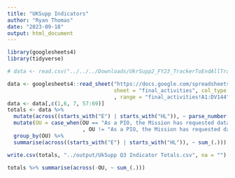 ```yaml
---
title: "UKSupp Indicators"
author: "Ryan Thomas"
date: "2023-09-18"
output: html_document
---
```


```r
library(googlesheets4)
library(tidyverse)


```



```r
# data <- read.csv("../../../Downloads/UkrSupp2_FY23_TrackerToEndAllTrackers - Activity tracker with data (1).csv")

data <- googlesheets4::read_sheet("https://docs.google.com/spreadsheets/d/1fmAibL9SUw04v3ce8FuQUkex4pKeSqVbP82j5oGe-6w/edit#gid=1689707295", 
                                  sheet = "final_activities", col_type = "c"
                                  , range = "final_activities!A1:DV144")
data <- data[,c(1,6, 7, 57:69)] 
totals <- data %>% 
  mutate(across((starts_with("E") | starts_with("HL")), ~ parse_number(.))) %>%
  mutate(OU = case_when(OU == "As a PIO, the Mission has requested data but not sure if it will be shared/reported. There should be Q3 data but this activity is not yet in DIS. I have offered to create the activity and input data since the MEL POC is OOO all August but TBD." ~  "Malawi"
                        , OU != "As a PIO, the Mission has requested data but not sure if it will be shared/reported. There should be Q3 data but this activity is not yet in DIS. I have offered to create the activity and input data since the MEL POC is OOO all August but TBD." ~ OU)) %>%
  group_by(OU) %>%
  summarise(across((starts_with("E") | starts_with("HL")), ~ sum_(.)))

write.csv(totals, "../output/UkSupp Q3 Indicator Totals.csv", na = "")
```


```r
totals %>% summarise(across(-OU, ~ sum_(.)))
```

